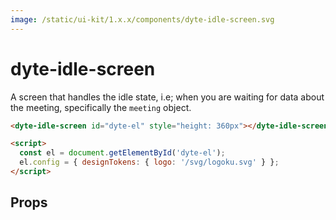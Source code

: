 ```yaml
---
image: /static/ui-kit/1.x.x/components/dyte-idle-screen.svg
---
```


# dyte-idle-screen

A screen that handles the idle state,
i.e; when you are waiting for data about the meeting, specifically the `meeting` object.

```html
<dyte-idle-screen id="dyte-el" style="height: 360px"></dyte-idle-screen>

<script>
  const el = document.getElementById('dyte-el');
  el.config = { designTokens: { logo: '/svg/logoku.svg' } };
</script>
```

## Props

<PropsTable of="dyte-idle-screen" />
